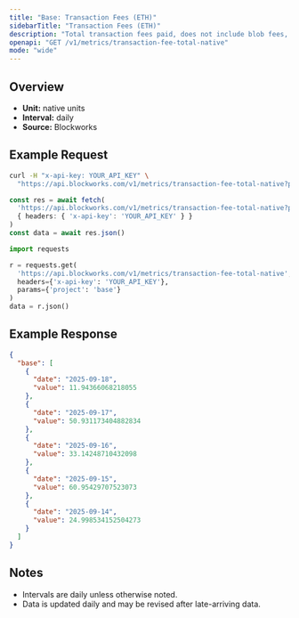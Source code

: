 ```yaml
---
title: "Base: Transaction Fees (ETH)"
sidebarTitle: "Transaction Fees (ETH)"
description: "Total transaction fees paid, does not include blob fees, out-of-protocol tips, or additional sources of revenue"
openapi: "GET /v1/metrics/transaction-fee-total-native"
mode: "wide"
---
```


## Overview

- **Unit:** native units
- **Interval:** daily
- **Source:** Blockworks

## Example Request

<CodeGroup>

```bash cURL
curl -H "x-api-key: YOUR_API_KEY" \
  "https://api.blockworks.com/v1/metrics/transaction-fee-total-native?project=base"
```

```typescript TypeScript
const res = await fetch(
  'https://api.blockworks.com/v1/metrics/transaction-fee-total-native?project=base',
  { headers: { 'x-api-key': 'YOUR_API_KEY' } }
)
const data = await res.json()
```

```python Python
import requests

r = requests.get(
  'https://api.blockworks.com/v1/metrics/transaction-fee-total-native',
  headers={'x-api-key': 'YOUR_API_KEY'},
  params={'project': 'base'}
)
data = r.json()
```

</CodeGroup>

## Example Response

```json
{
  "base": [
    {
      "date": "2025-09-18",
      "value": 11.94366068218055
    },
    {
      "date": "2025-09-17",
      "value": 50.931173404882834
    },
    {
      "date": "2025-09-16",
      "value": 33.14248710432098
    },
    {
      "date": "2025-09-15",
      "value": 60.95429707523073
    },
    {
      "date": "2025-09-14",
      "value": 24.998534152504273
    }
  ]
}
```

## Notes
- Intervals are daily unless otherwise noted.
- Data is updated daily and may be revised after late-arriving data.